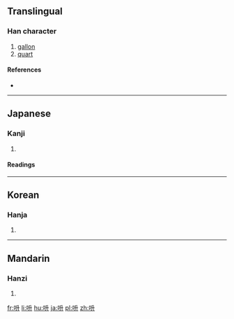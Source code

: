 ==Translingual==

===Han character===
{{Han char|rn=30|rad=口|as=04|sn=7|four=6400<sub>0</sub>|canj=口竹廿 (RHT)|ids=⿰[[口]][[升]]}}

# [[gallon]]
# [[quart]]

====References====
* {{Han ref|kx=0181.191|dkj=03424|dj=0399.220|hdz=10590.010|uh=544F|ud=21583|bh=CAA2|bd=51874}}

----

==Japanese==

===Kanji===
{{ja-kanji|grade=|rs=口04}}

# {{defn|lang=ja|sort=口04}}

====Readings====
{{ja-readings
|on=[[しょう]] (shō)
|kun=[[ガロン]] (garon), [[クオート]] (kuōto)
}}

----

==Korean==

===Hanja===
{{ko-hanja|hangeul=승|rv=seung|mr=sŭng}}

# {{defn|lang=ko|sort=口04}}

----

==Mandarin==

===Hanzi===
{{cmn-hanzi|pin=[[shēng]] ([[sheng1]])|wg=sheng<sup>1</sup>}}

# {{defn|lang=cmn|sort=口04}}

[[fr:呏]]
[[li:呏]]
[[hu:呏]]
[[ja:呏]]
[[pl:呏]]
[[zh:呏]]